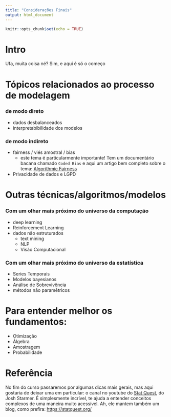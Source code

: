 ```yaml
---
title: "Considerações Finais"
output: html_document
---
```


```r
knitr::opts_chunk$set(echo = TRUE)
```


# Intro

Ufa, muita coisa né? Sim, e aqui é só o começo


# Tópicos relacionados ao processo de modelagem

### de modo direto
- dados desbalanceados
- interpretabibilidade dos modelos 


### de modo indireto
- fairness / viés amostral / bias 
  - este tema é particularmente importante! Tem um documentário bacana chamado `Coded Bias` e aqui um artigo bem completo sobre o tema: [Algorithmic Fairness](https://arxiv.org/pdf/2001.09784.pdf)    
- Privacidade de dados e LGPD


# Outras técnicas/algoritmos/modelos

### Com um olhar mais próximo do universo da computação

- deep learning
- Reinforcement Learning
- dados não estruturados
  - text mining
  - NLP
  - Visão Computacional

### Com um olhar mais próximo do universo da estatística

- Series Temporais
- Modelos bayesianos
- Análise de Sobrevivência
- métodos não paramêtricos


# Para entender melhor os fundamentos:

- Otimização
- Álgebra
- Amostragem
- Probabilidade 


# Referência

No fim do curso passaremos por algumas dicas mais gerais, mas aqui gostaria de deixar uma em particular: o canal no youtube do [Stat Quest](https://www.youtube.com/c/joshstarmer), do Josh Starmer. É simplesmente incrível, te ajuda a entender conceitos complexos de uma maneira muito acessível. Ah, ele mantem também um blog, como prefira: <https://statquest.org/>
